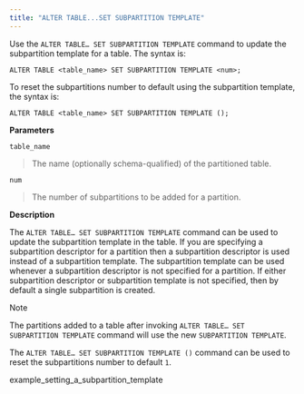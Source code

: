 ```yaml
---
title: "ALTER TABLE...SET SUBPARTITION TEMPLATE"
---
```


<div id="alter_table_set_subpartition_template" class="registered_link"></div>

Use the `ALTER TABLE… SET SUBPARTITION TEMPLATE` command to update the subpartition template for a table. The syntax is:

```text
ALTER TABLE <table_name> SET SUBPARTITION TEMPLATE <num>;
```

To reset the subpartitions number to default using the subpartition template, the syntax is:

```text
ALTER TABLE <table_name> SET SUBPARTITION TEMPLATE ();
```

**Parameters**

`table_name`

> The name (optionally schema-qualified) of the partitioned table.

`num`

> The number of subpartitions to be added for a partition.

**Description**

The `ALTER TABLE… SET SUBPARTITION TEMPLATE` command can be used to update the subpartition template in the table. If you are specifying a subpartition descriptor for a partition then a subpartition descriptor is used instead of a subpartition template. The subpartition template can be used whenever a subpartition descriptor is not specified for a partition. If either subpartition descriptor or subpartition template is not specified, then by default a single subpartition is created.

<div class="note">

<div class="title">

Note

</div>

The partitions added to a table after invoking `ALTER TABLE… SET SUBPARTITION TEMPLATE` command will use the new `SUBPARTITION TEMPLATE`.

</div>

The `ALTER TABLE… SET SUBPARTITION TEMPLATE ()` command can be used to reset the subpartitions number to default `1`.

<div class="toctree" maxdepth="3">

example_setting_a_subpartition_template

</div>
